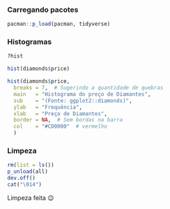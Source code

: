 ### Carregando pacotes

```r
pacman::p_load(pacman, tidyverse)
```

### Histogramas

```r
?hist
```

```r
hist(diamonds$price)
```

```r
hist(diamonds$price,
  breaks = 7,  # Sugerindo a quantidade de quebras
  main   = "Histograma do preço de Diamantes",
  sub    = "(Fonte: ggplot2::diamonds)",
  ylab   = "Frequência",
  xlab   = "Preço de Diamantes",
  border = NA,  # Sem bordas na barra
  col    = "#CD0000"  # vermelho
  )
```

### Limpeza

```r
rm(list = ls()) 
p_unload(all)
dev.off()
cat("\014")
```

Limpeza feita 😉

